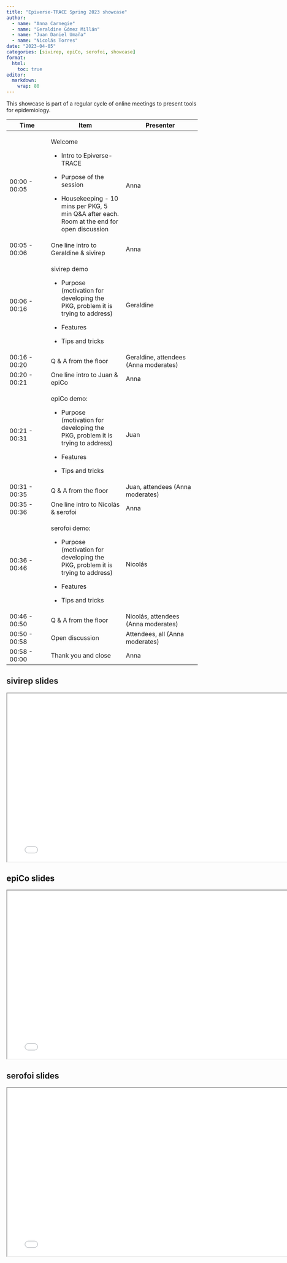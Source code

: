 ```yaml
---
title: "Epiverse-TRACE Spring 2023 showcase"
author: 
  - name: "Anna Carnegie"
  - name: "Geraldine Gómez Millán"
  - name: "Juan Daniel Umaña"
  - name: "Nicolás Torres"
date: "2023-04-05"
categories: [sivirep, epiCo, serofoi, showcase]
format:
  html: 
    toc: true
editor: 
  markdown: 
    wrap: 80
---
```


This showcase is part of a regular cycle of online meetings to present tools for
epidemiology.

::: {.callout-note appearance="minimal"}

+----------------+-----------------------------+-----------------------------+
| Time           | Item                        | Presenter                   |
+================+=============================+=============================+
| 00:00 - 00:05  | Welcome                     | Anna                        |
|                |                             |                             |
|                | -   Intro to Epiverse-TRACE |                             |
|                |                             |                             |
|                | -   Purpose of the session  |                             |
|                |                             |                             |
|                | -   Housekeeping - 10 mins  |                             |
|                |     per PKG, 5 min Q&A      |                             |
|                |     after each. Room at the |                             |
|                |     end for open discussion |                             |
+----------------+-----------------------------+-----------------------------+
| 00:05 - 00:06  | One line intro to           | Anna                        |
|                | Geraldine & sivirep         |                             |
+----------------+-----------------------------+-----------------------------+
| 00:06 - 00:16  | sivirep demo                | Geraldine                   |
|                |                             |                             |
|                | -   Purpose (motivation for |                             |
|                |     developing the PKG,     |                             |
|                |     problem it is trying to |                             |
|                |     address)                |                             |
|                |                             |                             |
|                | -   Features                |                             |
|                |                             |                             |
|                | -   Tips and tricks         |                             |
+----------------+-----------------------------+-----------------------------+
| 00:16 - 00:20  | Q & A from the floor        | Geraldine, attendees (Anna  |
|                |                             | moderates)                  |
+----------------+-----------------------------+-----------------------------+
| 00:20 - 00:21  | One line intro to Juan &    | Anna                        |
|                | epiCo                       |                             |
+----------------+-----------------------------+-----------------------------+
| 00:21 - 00:31  | epiCo demo:                 | Juan                        |
|                |                             |                             |
|                | -   Purpose (motivation for |                             |
|                |     developing the PKG,     |                             |
|                |     problem it is trying to |                             |
|                |     address)                |                             |
|                |                             |                             |
|                | -   Features                |                             |
|                |                             |                             |
|                | -   Tips and tricks         |                             |
+----------------+-----------------------------+-----------------------------+
| 00:31 - 00:35  | Q & A from the floor        | Juan, attendees (Anna       |
|                |                             | moderates)                  |
+----------------+-----------------------------+-----------------------------+
| 00:35 - 00:36  | One line intro to           | Anna                        |
|                | Nicolás & serofoi           |                             |
+----------------+-----------------------------+-----------------------------+
| 00:36 - 00:46  | serofoi demo:               | Nicolás                     |
|                |                             |                             |
|                | -   Purpose (motivation for |                             |
|                |     developing the PKG,     |                             |
|                |     problem it is trying to |                             |
|                |     address)                |                             |
|                |                             |                             |
|                | -   Features                |                             |
|                |                             |                             |
|                | -   Tips and tricks         |                             |
+----------------+-----------------------------+-----------------------------+
| 00:46 - 00:50  | Q & A from the floor        | Nicolás, attendees (Anna    |
|                |                             | moderates)                  |
+----------------+-----------------------------+-----------------------------+
| 00:50 - 00:58  | Open discussion             | Attendees, all (Anna        |
|                |                             | moderates)                  |
+----------------+-----------------------------+-----------------------------+
| 00:58 - 00:00  | Thank you and close         | Anna                        |
+----------------+-----------------------------+-----------------------------+

:::

## sivirep slides

```{=html}
<iframe width="780" height="438.75" src="sivirep.pdf" title="sivirep slides showcase spring 2023"></iframe>
```

## epiCo slides

```{=html}
<iframe width="780" height="438.75" src="epiCo.pdf" title="epiCo slides showcase spring 2023"></iframe>
```

## serofoi slides

```{=html}
<iframe width="780" height="438.75" src="serofoi.pdf" title="serofoi slides showcase spring 2023"></iframe>
```
